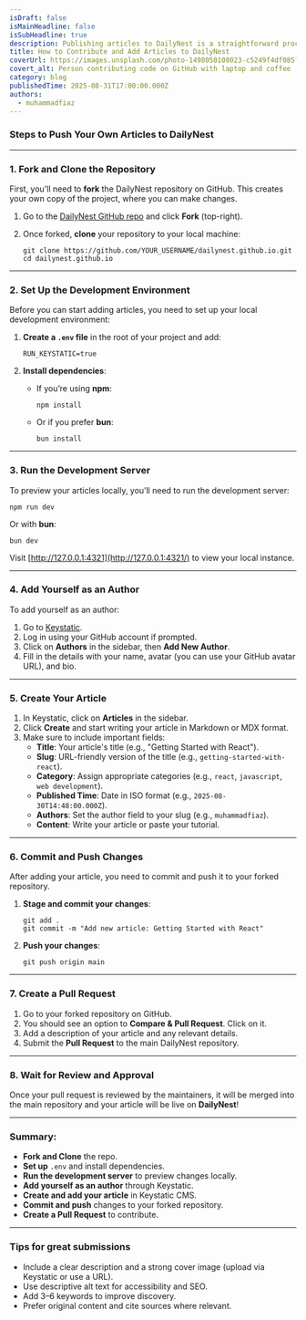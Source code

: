 ```yaml
---
isDraft: false
isMainHeadline: false
isSubHeadline: true
description: Publishing articles to DailyNest is a straightforward process. Follow these steps to contribute your content.
title: How to Contribute and Add Articles to DailyNest
coverUrl: https://images.unsplash.com/photo-1498050108023-c5249f4df085?q=80&w=1600&auto=format&fit=crop
covert_alt: Person contributing code on GitHub with laptop and coffee
category: blog
publishedTime: 2025-08-31T17:00:00.000Z
authors:
  - muhammadfiaz
---
```


### **Steps to Push Your Own Articles to DailyNest**

---

### 1. **Fork and Clone the Repository**

First, you'll need to **fork** the DailyNest repository on GitHub. This creates your own copy of the project, where you can make changes.

1. Go to the [DailyNest GitHub repo](https://github.com/dailynest/dailynest.github.io) and click **Fork** (top-right).
2. Once forked, **clone** your repository to your local machine:

   ```
   git clone https://github.com/YOUR_USERNAME/dailynest.github.io.git
   cd dailynest.github.io

   ```

---

### 2. **Set Up the Development Environment**

Before you can start adding articles, you need to set up your local development environment:

1. **Create a `.env` file** in the root of your project and add:

   ```
   RUN_KEYSTATIC=true

   ```
2. **Install dependencies**:
   * If you’re using **npm**:

     ```
     npm install

     ```
   * Or if you prefer **bun**:

     ```
     bun install

     ```

---

### 3. **Run the Development Server**

To preview your articles locally, you’ll need to run the development server:

```
npm run dev

```

Or with **bun**:

```
bun dev

```

Visit [http://127.0.0.1:4321](http://127.0.0.1:4321/) to view your local instance.

---

### 4. **Add Yourself as an Author**

To add yourself as an author:

1. Go to [Keystatic](http://127.0.0.1:4321/keystatic/).
2. Log in using your GitHub account if prompted.
3. Click on **Authors** in the sidebar, then **Add New Author**.
4. Fill in the details with your name, avatar (you can use your GitHub avatar URL), and bio.

---

### 5. **Create Your Article**

1. In Keystatic, click on **Articles** in the sidebar.
2. Click **Create** and start writing your article in Markdown or MDX format.
3. Make sure to include important fields:
   * **Title**: Your article's title (e.g., "Getting Started with React").
   * **Slug**: URL-friendly version of the title (e.g., `getting-started-with-react`).
   * **Category**: Assign appropriate categories (e.g., `react`, `javascript`, `web development`).
   * **Published Time**: Date in ISO format (e.g., `2025-08-30T14:48:00.000Z`).
   * **Authors**: Set the author field to your slug (e.g., `muhammadfiaz`).
   * **Content**: Write your article or paste your tutorial.

---

### 6. **Commit and Push Changes**

After adding your article, you need to commit and push it to your forked repository.

1. **Stage and commit your changes**:

   ```
   git add .
   git commit -m "Add new article: Getting Started with React"

   ```
2. **Push your changes**:

   ```
   git push origin main

   ```

---

### 7. **Create a Pull Request**

1. Go to your forked repository on GitHub.
2. You should see an option to **Compare & Pull Request**. Click on it.
3. Add a description of your article and any relevant details.
4. Submit the **Pull Request** to the main DailyNest repository.

---

### 8. **Wait for Review and Approval**

Once your pull request is reviewed by the maintainers, it will be merged into the main repository and your article will be live on **DailyNest**!

---

### Summary:

* **Fork and Clone** the repo.
* **Set up** `.env` and install dependencies.
* **Run the development server** to preview changes locally.
* **Add yourself as an author** through Keystatic.
* **Create and add your article** in Keystatic CMS.
* **Commit and push** changes to your forked repository.
* **Create a Pull Request** to contribute.

---

### Tips for great submissions

- Include a clear description and a strong cover image (upload via Keystatic or use a URL).
- Use descriptive alt text for accessibility and SEO.
- Add 3–6 keywords to improve discovery.
- Prefer original content and cite sources where relevant.
